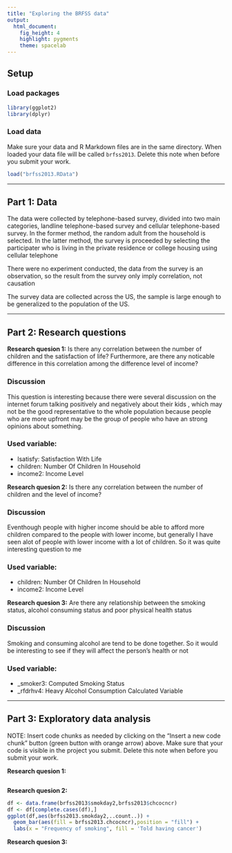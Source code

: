 ```yaml
---
title: "Exploring the BRFSS data"
output: 
  html_document: 
    fig_height: 4
    highlight: pygments
    theme: spacelab
---
```


## Setup

### Load packages

```r
library(ggplot2)
library(dplyr)
```

### Load data

Make sure your data and R Markdown files are in the same directory. When loaded
your data file will be called `brfss2013`. Delete this note when before you submit 
your work. 

```r
load("brfss2013.RData")
```



* * *

## Part 1: Data
The data were collected by telephone-based survey, divided into two main categories, landline telephone-based survey and cellular telephone-based survey. In the former method, the random adult from the household is selected. In the latter method, the survey is proceeded by selecting the participater who is living in the private residence or college housing using cellular telephone

There were no experiment conducted, the data from the survey is an observation, so the result from the survey only imply correlation, not causation

The survey data are collected across the US, the sample is large enough to be generalized to the population of the US.

* * *

## Part 2: Research questions

**Research quesion 1:**
Is there any correlation between the number of children and the satisfaction of life? Furthermore, are there any noticable difference in this correlation among the difference level of income?

### Discussion
This question is interesting because there were several discussion on the internet forum talking positively and negatively about their kids , which may not be the good representative to the whole population because people who are more upfront may be the group of people who have an strong opinions about something.

### Used variable:
- lsatisfy: Satisfaction With Life
- children: Number Of Children In Household
- income2: Income Level

**Research quesion 2:**
Is there any correlation between the number of children and the level of income?

### Discussion
Eventhough people with higher income should be able to afford more children compared to the people with lower income, but generally I have seen alot of people with lower income with a lot of children. So it was quite interesting question to me

### Used variable:
- children: Number Of Children In Household
- income2: Income Level

**Research quesion 3:**
Are there any relationship between the smoking status, alcohol consuming status and poor physical health status

### Discussion
Smoking and consuming alcohol are tend to be done together. So  it would be interesting to see if they will affect the person's health or not

### Used variable:
- _smoker3: Computed Smoking Status
- _rfdrhv4: Heavy Alcohol Consumption Calculated Variable

* * *

## Part 3: Exploratory data analysis

NOTE: Insert code chunks as needed by clicking on the "Insert a new code chunk" 
button (green button with orange arrow) above. Make sure that your code is visible
in the project you submit. Delete this note when before you submit your work.

**Research quesion 1:**

```r

```



**Research quesion 2:**

```r
df <- data.frame(brfss2013$smokday2,brfss2013$chcocncr)
df <- df[complete.cases(df),]
ggplot(df,aes(brfss2013.smokday2,..count..)) + 
  geom_bar(aes(fill = brfss2013.chcocncr),position = "fill") +
  labs(x = "Frequency of smoking", fill = 'Told having cancer')
```



**Research quesion 3:**

```r

```

